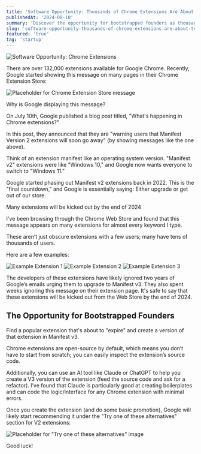 ```yaml
---
title: 'Software Opportunity: Thousands of Chrome Extensions Are About to Disappear'
publishedAt: '2024-08-10'
summary: 'Discover the opportunity for bootstrapped founders as thousands of Chrome extensions are set to disappear with the phasing out of Manifest V2.'
slug: 'software-opportunity-thousands-of-chrome-extensions-are-about-to-disappear'
featured: 'true'
tag: 'startup'
---
```


![Software Opportunity: Chrome Extensions](https://res.cloudinary.com/imaginify/image/upload/v1723306897/UKG27B0_qenqty.png)

There are over 132,000 extensions available for Google Chrome. Recently, Google started showing this message on many pages in their Chrome Extension Store:

![Placeholder for Chrome Extension Store message](https://res.cloudinary.com/imaginify/image/upload/v1723306891/vGLHwmP_ofckeu.png)

Why is Google displaying this message?

On July 10th, Google published a blog post titled, "What's happening in Chrome extensions?"

In this post, they announced that they are "warning users that Manifest Version 2 extensions will soon go away" (by showing messages like the one above).

Think of an extension manifest like an operating system version. "Manifest v2" extensions were like "Windows 10," and Google now wants everyone to switch to "Windows 11."

Google started phasing out Manifest v2 extensions back in 2022. This is the "final countdown," and Google is essentially saying: Either upgrade or get out of our store.

Many extensions will be kicked out by the end of 2024

I've been browsing through the Chrome Web Store and found that this message appears on many extensions for almost every keyword I type.

These aren’t just obscure extensions with a few users; many have tens of thousands of users.

Here are a few examples:

![Example Extension 1](https://res.cloudinary.com/imaginify/image/upload/v1723307056/f8ZdE4D_ailbqz.png)
![Example Extension 2](https://res.cloudinary.com/imaginify/image/upload/v1723306888/rn3SpVF_lvnxpy.png)
![Example Extension 3](https://res.cloudinary.com/imaginify/image/upload/v1723306888/R0deDS1_bstsry.png)

The developers of these extensions have likely ignored two years of Google’s emails urging them to upgrade to Manifest v3. They also spent weeks ignoring this message on their extension page. It's safe to say that these extensions will be kicked out from the Web Store by the end of 2024.

## The Opportunity for Bootstrapped Founders

Find a popular extension that's about to "expire" and create a version of that extension in Manifest v3.

Chrome extensions are open-source by default, which means you don’t have to start from scratch; you can easily inspect the extension’s source code.

Additionally, you can use an AI tool like Claude or ChatGPT to help you create a V3 version of the extension (feed the source code and ask for a refactor). I’ve found that Claude is particularly good at creating boilerplates and can code the logic/interface for any Chrome extension with minimal errors.

Once you create the extension (and do some basic promotion), Google will likely start recommending it under the "Try one of these alternatives" section for V2 extensions:

![Placeholder for "Try one of these alternatives" image](https://res.cloudinary.com/imaginify/image/upload/v1723306888/R0deDS1_bstsry.png)

Good luck!
